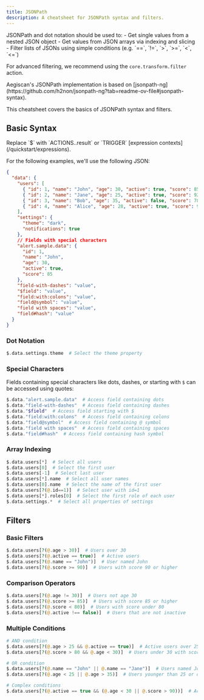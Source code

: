 ```yaml
---
title: JSONPath
description: A cheatsheet for JSONPath syntax and filters.
---
```


<Note>
  JSONPath and dot notation should be used to:
  - Get single values from a nested JSON object
  - Get values from JSON arrays via indexing and slicing
  - Filter lists of JSONs using simple conditions (e.g. `==`, `!=`, `>`, `>=`, `<`, `<=`)

  For advanced filtering, we recommend using the `core.transform.filter` action.
</Note>

<Info>
  Aegiscan's JSONPath implementation is based on [jsonpath-ng](https://github.com/h2non/jsonpath-ng?tab=readme-ov-file#jsonpath-syntax).
</Info>

This cheatsheet covers the basics of JSONPath syntax and filters.

## Basic Syntax

<Note>
  Replace `$` with `ACTIONS.<action_name>.result` or `TRIGGER` [expression contexts](/quickstart/expressions).
</Note>

For the following examples, we'll use the following JSON:

```json
{
  "data": {
    "users": [
      { "id": 1, "name": "John", "age": 30, "active": true, "score": 85 },
      { "id": 2, "name": "Jane", "age": 25, "active": true, "score": 92 },
      { "id": 3, "name": "Bob", "age": 35, "active": false, "score": 78 },
      { "id": 4, "name": "Alice", "age": 28, "active": true, "score": 95 }
    ],
    "settings": {
      "theme": "dark",
      "notifications": true
    },
    // Fields with special characters
    "alert.sample.data": {
      "id": 1,
      "name": "John",
      "age": 30,
      "active": true,
      "score": 85
    },
    "field-with-dashes": "value",
    "$field": "value",
    "field:with:colons": "value",
    "field@symbol": "value",
    "field with spaces": "value",
    "field#hash": "value"
  }
}
```

### Dot Notation

```php
$.data.settings.theme  # Select the theme property
```

### Special Characters

Fields containing special characters like dots, dashes, or starting with `$` can be accessed using quotes:

```php
$.data."alert.sample.data"  # Access field containing dots
$.data."field-with-dashes"  # Access field containing dashes
$.data."$field"  # Access field starting with $
$.data."field:with:colons"  # Access field containing colons
$.data."field@symbol"  # Access field containing @ symbol
$.data."field with spaces"  # Access field containing spaces
$.data."field#hash"  # Access field containing hash symbol
```

### Array Indexing

```php
$.data.users[*]  # Select all users
$.data.users[0]  # Select the first user
$.data.users[-1]  # Select last user
$.data.users[*].name  # Select all user names
$.data.users[0].name  # Select the name of the first user
$.data.users[?(@.id==1)]  # Select user with id=1
$.data.users[*].roles[0]  # Select the first role of each user
$.data.settings.*  # Select all properties of settings
```

## Filters

### Basic Filters
```php
$.data.users[?(@.age > 30)]  # Users over 30
$.data.users[?(@.active == true)]  # Active users
$.data.users[?(@.name == "John")]  # User named John
$.data.users[?(@.score >= 90)]  # Users with score 90 or higher
```

### Comparison Operators
```php
$.data.users[?(@.age != 30)]  # Users not age 30
$.data.users[?(@.score >= 85)]  # Users with score 85 or higher
$.data.users[?(@.score < 80)]  # Users with score under 80
$.data.users[?(@.active !== false)]  # Users that are not inactive
```

### Multiple Conditions
```php
# AND condition
$.data.users[?(@.age > 25 && @.active == true)]  # Active users over 25
$.data.users[?(@.score > 80 && @.age < 30)]  # Users under 30 with score over 80

# OR condition
$.data.users[?(@.name == "John" || @.name == "Jane")]  # Users named John or Jane
$.data.users[?(@.age < 25 || @.age > 35)]  # Users younger than 25 or older than 35

# Complex conditions
$.data.users[?(@.active == true && (@.age < 30 || @.score > 90))]  # Active users either under 30 or with score over 90
```

